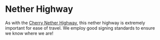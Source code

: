
# Nether Highway

As with the <a href="/server/cherry/netherhighway">Cherry Nether Highway</a>, this nether highway is extremely important for ease of travel. We employ good signing standards to ensure we know where we are!

<div className="halfgriditem emphasis4 dark card">
		<img className="articleImage" src={getImageUrl("minecraftserver/valley/netherhighway/thumbnail.png")} alt="" ></img>
</div>

<div className="halfgrid">
	<div className="halfgriditem emphasis4 dark card">
				<img className="articleImage" src={getImageUrl("minecraftserver/valley/netherhighway/inside1.png")} alt="" ></img>
	</div>
	<div className="halfgriditem emphasis4 dark card">
				<img className="articleImage" src={getImageUrl("minecraftserver/valley/netherhighway/inside2.png")} alt="" ></img>
	</div>
</div>

<div className="grid">
	<div className="halfgriditem emphasis4 dark card">
				<img className="articleImage" src={getImageUrl("minecraftserver/valley/netherhighway/inside3.png")} alt="" ></img>
	</div>
	<div className="halfgriditem emphasis4 dark card">
				<img className="articleImage" src={getImageUrl("minecraftserver/valley/netherhighway/inside4.png")} alt="" ></img>
	</div>
	<div className="halfgriditem emphasis4 dark card">
				<img className="articleImage" src={getImageUrl("minecraftserver/valley/netherhighway/inside5.png")} alt="" ></img>
	</div>
</div>
